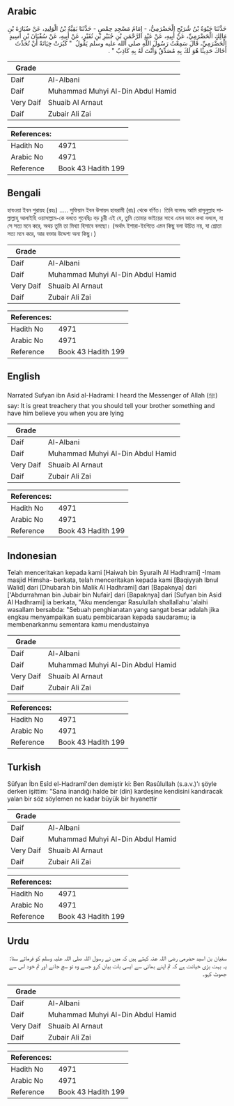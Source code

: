 ## Arabic


<div dir="rtl" lang="ar" style={{fontSize:'larger',backgroundColor:'#f8f9fa',padding:20}}>
حَدَّثَنَا حَيْوَةُ بْنُ شُرَيْحٍ الْحَضْرَمِيُّ، - إِمَامُ مَسْجِدِ حِمْصٍ - حَدَّثَنَا بَقِيَّةُ بْنُ الْوَلِيدِ، عَنْ ضُبَارَةَ بْنِ مَالِكٍ الْحَضْرَمِيِّ، عَنْ أَبِيهِ، عَنْ عَبْدِ الرَّحْمَنِ بْنِ جُبَيْرِ بْنِ نُفَيْرٍ، عَنْ أَبِيهِ، عَنْ سُفْيَانَ بْنِ أَسِيدٍ الْحَضْرَمِيِّ، قَالَ سَمِعْتُ رَسُولَ اللَّهِ صلى الله عليه وسلم يَقُولُ ‏ "‏ كَبُرَتْ خِيَانَةً أَنْ تُحَدِّثَ أَخَاكَ حَدِيثًا هُوَ لَكَ بِهِ مُصَدِّقٌ وَأَنْتَ لَهُ بِهِ كَاذِبٌ ‏"‏ ‏.‏
</div>
<div style={{backgroundColor:'#f8f9fa',padding:20, marginBottom: 10}}><table> <thead> <tr> <th>Grade</th> <th></th> </tr> </thead> <tbody> <tr><td>Daif</td><td>Al-Albani</td></tr><tr><td>Daif</td><td>Muhammad Muhyi Al-Din Abdul Hamid</td></tr><tr><td>Very Daif</td><td>Shuaib Al Arnaut</td></tr><tr><td>Daif</td><td>Zubair Ali Zai</td></tr></tbody></table><table> <thead> <tr> <th>References:</th> <th></th> </tr> </thead> <tbody><tr><td>Hadith No</td><td>4971</td></tr><tr><td>Arabic No</td><td>4971</td></tr><tr><td>Reference</td><td>Book 43 Hadith 199</td></tr></tbody></table></div>

## Bengali


<div dir="ltr" lang="bn" style={{fontSize:'larger',backgroundColor:'#f8f9fa',padding:20}}>
হাযওয়া ইবন শুরায়হ (রহঃ) ..... সুফিয়ান ইবন উসায়দ হাযরামী (রাঃ) থেকে বর্ণিত। তিনি বলেনঃ আমি রাসূলুল্লাহ সাল্লাল্লাহু আলাইহি ওয়াসাল্লাম-কে বলতে শুনেছিঃ বড় চুরী এই যে, তুমি তোমার ভাইয়ের সাথে এমন ভাবে কথা বললে, যা সে সত্য মনে করে, অথচ তুমি তা মিথ্যা হিসাবে বলছো। (অর্থাৎ ইশারা-ইংগিতে এমন কিছু বলা উচিত নয়, যা শ্রোতা সত্য মনে করে, আর বক্তার উদ্দেশ্য অন্য কিছু।)
</div>
<div style={{backgroundColor:'#f8f9fa',padding:20, marginBottom: 10}}><table> <thead> <tr> <th>Grade</th> <th></th> </tr> </thead> <tbody> <tr><td>Daif</td><td>Al-Albani</td></tr><tr><td>Daif</td><td>Muhammad Muhyi Al-Din Abdul Hamid</td></tr><tr><td>Very Daif</td><td>Shuaib Al Arnaut</td></tr><tr><td>Daif</td><td>Zubair Ali Zai</td></tr></tbody></table><table> <thead> <tr> <th>References:</th> <th></th> </tr> </thead> <tbody><tr><td>Hadith No</td><td>4971</td></tr><tr><td>Arabic No</td><td>4971</td></tr><tr><td>Reference</td><td>Book 43 Hadith 199</td></tr></tbody></table></div>

## English


<div dir="ltr" lang="en" style={{fontSize:'larger',backgroundColor:'#f8f9fa',padding:20}}>
Narrated Sufyan ibn Asid al-Hadrami: I heard the Messenger of Allah (ﷺ) say: It is great treachery that you should tell your brother something and have him believe you when you are lying
</div>
<div style={{backgroundColor:'#f8f9fa',padding:20, marginBottom: 10}}><table> <thead> <tr> <th>Grade</th> <th></th> </tr> </thead> <tbody> <tr><td>Daif</td><td>Al-Albani</td></tr><tr><td>Daif</td><td>Muhammad Muhyi Al-Din Abdul Hamid</td></tr><tr><td>Very Daif</td><td>Shuaib Al Arnaut</td></tr><tr><td>Daif</td><td>Zubair Ali Zai</td></tr></tbody></table><table> <thead> <tr> <th>References:</th> <th></th> </tr> </thead> <tbody><tr><td>Hadith No</td><td>4971</td></tr><tr><td>Arabic No</td><td>4971</td></tr><tr><td>Reference</td><td>Book 43 Hadith 199</td></tr></tbody></table></div>

## Indonesian


<div dir="ltr" lang="id" style={{fontSize:'larger',backgroundColor:'#f8f9fa',padding:20}}>
Telah menceritakan kepada kami [Haiwah bin Syuraih Al Hadhrami] -Imam masjid Himsha- berkata, telah menceritakan kepada kami [Baqiyyah Ibnul Walid] dari [Dhubarah bin Malik Al Hadhrami] dari [Bapaknya] dari ['Abdurrahman bin Jubair bin Nufair] dari [Bapaknya] dari [Sufyan bin Asid Al Hadhrami] ia berkata, "Aku mendengar Rasulullah shallallahu 'alaihi wasallam bersabda: "Sebuah penghianatan yang sangat besar adalah jika engkau menyampaikan suatu pembicaraan kepada saudaramu; ia membenarkanmu sementara kamu mendustainya
</div>
<div style={{backgroundColor:'#f8f9fa',padding:20, marginBottom: 10}}><table> <thead> <tr> <th>Grade</th> <th></th> </tr> </thead> <tbody> <tr><td>Daif</td><td>Al-Albani</td></tr><tr><td>Daif</td><td>Muhammad Muhyi Al-Din Abdul Hamid</td></tr><tr><td>Very Daif</td><td>Shuaib Al Arnaut</td></tr><tr><td>Daif</td><td>Zubair Ali Zai</td></tr></tbody></table><table> <thead> <tr> <th>References:</th> <th></th> </tr> </thead> <tbody><tr><td>Hadith No</td><td>4971</td></tr><tr><td>Arabic No</td><td>4971</td></tr><tr><td>Reference</td><td>Book 43 Hadith 199</td></tr></tbody></table></div>

## Turkish


<div dir="ltr" lang="tr" style={{fontSize:'larger',backgroundColor:'#f8f9fa',padding:20}}>
Süfyan İbn Esîd el-Hadramî'den demiştir ki: Ben Rasûlullah (s.a.v.)'ı şöyle derken işittim: "Sana inandığı halde bir (din) kardeşine kendisini kandıracak yalan bir söz söylemen ne kadar büyük bir hıyanettir
</div>
<div style={{backgroundColor:'#f8f9fa',padding:20, marginBottom: 10}}><table> <thead> <tr> <th>Grade</th> <th></th> </tr> </thead> <tbody> <tr><td>Daif</td><td>Al-Albani</td></tr><tr><td>Daif</td><td>Muhammad Muhyi Al-Din Abdul Hamid</td></tr><tr><td>Very Daif</td><td>Shuaib Al Arnaut</td></tr><tr><td>Daif</td><td>Zubair Ali Zai</td></tr></tbody></table><table> <thead> <tr> <th>References:</th> <th></th> </tr> </thead> <tbody><tr><td>Hadith No</td><td>4971</td></tr><tr><td>Arabic No</td><td>4971</td></tr><tr><td>Reference</td><td>Book 43 Hadith 199</td></tr></tbody></table></div>

## Urdu


<div dir="rtl" lang="ur" style={{fontSize:'larger',backgroundColor:'#f8f9fa',padding:20}}>
سفیان بن اسید حضرمی رضی اللہ عنہ کہتے ہیں کہ میں نے رسول اللہ صلی اللہ علیہ وسلم کو فرماتے سنا: یہ بہت بڑی خیانت ہے کہ تم اپنے بھائی سے ایسی بات بیان کرو جسے وہ تو سچ جانے اور تم خود اس سے جھوٹ کہو۔
</div>
<div style={{backgroundColor:'#f8f9fa',padding:20, marginBottom: 10}}><table> <thead> <tr> <th>Grade</th> <th></th> </tr> </thead> <tbody> <tr><td>Daif</td><td>Al-Albani</td></tr><tr><td>Daif</td><td>Muhammad Muhyi Al-Din Abdul Hamid</td></tr><tr><td>Very Daif</td><td>Shuaib Al Arnaut</td></tr><tr><td>Daif</td><td>Zubair Ali Zai</td></tr></tbody></table><table> <thead> <tr> <th>References:</th> <th></th> </tr> </thead> <tbody><tr><td>Hadith No</td><td>4971</td></tr><tr><td>Arabic No</td><td>4971</td></tr><tr><td>Reference</td><td>Book 43 Hadith 199</td></tr></tbody></table></div>